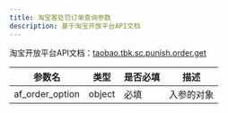 ```yaml
---
title: 淘宝客处罚订单查询参数
description: 基于淘宝开放平台API文档
---
```


淘宝开放平台API文档：[taobao.tbk.sc.punish.order.get](https://open.taobao.com/api.htm?docId=taobao.tbk.sc.punish.order.get)

| 参数名 | 类型 | 是否必填 | 描述 |
| --- | --- | --- | --- |
| af_order_option | object | 必填 | 入参的对象 |
